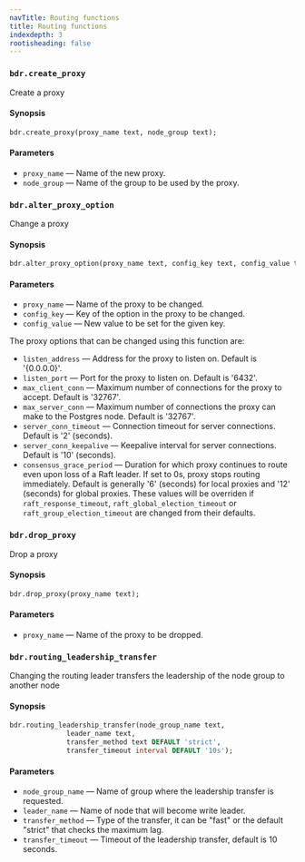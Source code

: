 ```yaml
---
navTitle: Routing functions
title: Routing functions
indexdepth: 3
rootisheading: false
---
```




### `bdr.create_proxy`

Create a proxy

#### Synopsis

```sql
bdr.create_proxy(proxy_name text, node_group text);
```

#### Parameters

-   `proxy_name` &mdash; Name of the new proxy.
-   `node_group` &mdash; Name of the group to be used by the proxy.

### `bdr.alter_proxy_option`

Change a proxy

#### Synopsis

```sql
bdr.alter_proxy_option(proxy_name text, config_key text, config_value text);
```

#### Parameters

-   `proxy_name` &mdash; Name of the proxy to be changed.
-   `config_key` &mdash; Key of the option in the proxy to be changed.
-   `config_value` &mdash; New value to be set for the given key.

The proxy options that can be changed using this function are:
- `listen_address` &mdash; Address for the proxy to listen on. Default is '{0.0.0.0}'.
- `listen_port` &mdash; Port for the proxy to listen on. Default is '6432'.
- `max_client_conn` &mdash; Maximum number of connections for the proxy to accept. Default is '32767'.
- `max_server_conn` &mdash; Maximum number of connections the proxy can make to the Postgres node. Default is '32767'.
- `server_conn_timeout` &mdash; Connection timeout for server connections. Default is '2' (seconds).
- `server_conn_keepalive` &mdash; Keepalive interval for server connections. Default is '10' (seconds).
- `consensus_grace_period` &mdash; Duration for which proxy continues to route even upon loss of a Raft leader. If set to 0s, proxy stops routing immediately. Default is generally '6' (seconds) for local proxies and '12' (seconds) for global proxies. These values will be overriden if `raft_response_timeout`, `raft_global_election_timeout` or `raft_group_election_timeout` are changed from their defaults.


### `bdr.drop_proxy`

Drop a proxy

#### Synopsis

```sql
bdr.drop_proxy(proxy_name text);
```

#### Parameters

-   `proxy_name` &mdash; Name of the proxy to be dropped.

### `bdr.routing_leadership_transfer`

Changing the routing leader transfers the leadership of the node group to another node

#### Synopsis

```sql
bdr.routing_leadership_transfer(node_group_name text,
              leader_name text,
              transfer_method text DEFAULT 'strict',
              transfer_timeout interval DEFAULT '10s');
```

#### Parameters

-   `node_group_name` &mdash; Name of group where the leadership transfer is requested.
-   `leader_name` &mdash; Name of node that will become write leader.
-   `transfer_method` &mdash; Type of the transfer, it can be "fast" or the default "strict" that checks the maximum lag.
-   `transfer_timeout` &mdash; Timeout of the leadership transfer, default is 10 seconds.


